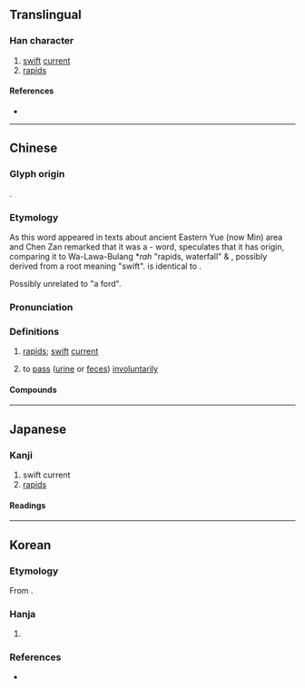 {{also|濑|瀬}}
{{character info}}
==Translingual==
{{Han simplified forms|瀨|瀬|濑}}

===Han character===
{{Han char|rn=85|rad=水|as=16|sn=19|four=31186|canj=EDLC|ids=⿰氵賴}}

# [[swift]] [[current]]
# [[rapid]]s

====References====
* {{Han ref|kx=0660.200|dkj=18672|dj=1070.130|hdz=31782.050|uh=7028|ud=28712|bh=C375|bd=50037}}

----

==Chinese==
{{zh-forms|s=濑|alt=瀬}}

===Glyph origin===
{{Han etym}}
{{Han compound|水|賴|alt1=氵|ls=psc|c1=s|c2=p|t1=water}}.

===Etymology===
As this word appeared in texts about ancient Eastern Yue (now Min) area and Chen Zan remarked that it was a {{w|Wu (state)|Wu}}-{{w|Yue (state)|Yue}} word, {{zh-ref|Schuessler (2007)}} speculates that it has {{bor|zh|aav}} origin, comparing it to Wa-Lawa-Bulang *''rah'' "rapids, waterfall" & {{cog|okz|rat||to move swiftly, to run}}, possibly derived from a root meaning "swift". {{cog|zhx-min-pro|*l̥aiꟲ}} is identical to {{cog|tai-pro|*hla:iᴮ¹}}.

Possibly unrelated to {{och-l|濿}} "a ford".

===Pronunciation===
{{zh-pron
|m=lài
|c=laai6
|mn=lōa/nāi
|mc=y
|oc=y
|ma=
|cat=n
}}

===Definitions===
{{zh-hanzi}}

# [[rapid]]s; [[swift]] [[current]]
# {{lb|zh|Cantonese}} to [[pass]] ([[urine]] or [[feces]]) [[involuntarily]]
#: {{zh-x|我 就嚟 急 到 瀨 喇，可 唔 可以 去 廁所 呀？|I need to go so badly that I'm going to wet myself. Can I go to the washroom?|C}}

====Compounds====
{{zh-der|湍瀨|瀨戶內海|滲瀨|瀨尿|瀨嘢|瀨屎}}

----

==Japanese==
{{ja-kanji forms|瀬|瀨}}

===Kanji===
{{ja-kanji|grade=|rs=水16|shin=瀬}}

# swift current
# [[rapids]]

====Readings====
{{ja-readings
|on=らい
|kun=せ-
}}

----

==Korean==

===Etymology===
From {{der|ko|ltc|-}} {{ltc-l|瀨|id=1}}. {{hanja-hunmong|뢰〮|lwoy|地理#상05A}}

===Hanja===
{{ko-hanja-search}}
{{ko-hanja|여울|뢰||뇌}}

# {{hanja form of|[[뢰]]/[[뇌]]|[[rapids]]}}

===References===
* {{R:hanjadoc|6572}}